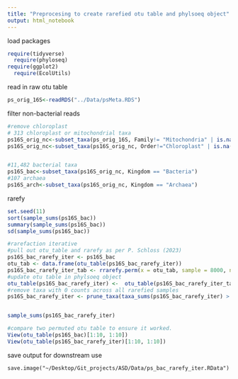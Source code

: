 ```yaml
---
title: "Preprocesing to create rarefied otu table and phylsoeq object"
output: html_notebook
---
```


load packages
```r
require(tidyverse)
  require(phyloseq)
require(ggplot2)
  require(EcolUtils)
```


read in raw otu table
```r
ps_orig_16S<-readRDS("../Data/psMeta.RDS")
```
filter non-bacterial reads
```r
#remove chloroplast
# 313 chloroplast or mitochondrial taxa
ps16S_orig_nc<-subset_taxa(ps_orig_16S, Family!= "Mitochondria" | is.na(Family))
ps16S_orig_nc<-subset_taxa(ps16S_orig_nc, Order!="Chloroplast" | is.na(Order))


#11,482 bacterial taxa
ps16S_bac<-subset_taxa(ps16S_orig_nc, Kingdom == "Bacteria")
#107 archaea
ps16S_arch<-subset_taxa(ps16S_orig_nc, Kingdom == "Archaea")
```

rarefy
```r
set.seed(11)
sort(sample_sums(ps16S_bac))
summary(sample_sums(ps16S_bac))
sd(sample_sums(ps16S_bac))
```

```r
#rarefaction iterative
#pull out otu_table and rarefy as per P. Schloss (2023)
ps16S_bac_rarefy_iter <- ps16S_bac
otu_tab <- data.frame(otu_table(ps16S_bac_rarefy_iter))
ps16S_bac_rarefy_iter_tab <- rrarefy.perm(x = otu_tab, sample = 8000, n = 250, round.out = T)
#update otu table in phylsoeq object
otu_table(ps16S_bac_rarefy_iter) <-  otu_table(ps16S_bac_rarefy_iter_tab, taxa_are_rows = F)
#remove taxa with 0 counts across all rarefied samples
ps16S_bac_rarefy_iter <- prune_taxa(taxa_sums(ps16S_bac_rarefy_iter) > 0, ps16S_bac_rarefy_iter) 


sample_sums(ps16S_bac_rarefy_iter)

#compare two permuted otu table to ensure it worked. 
View(otu_table(ps16S_bac)[1:10, 1:10])
View(otu_table(ps16S_bac_rarefy_iter)[1:10, 1:10])
```

save output for downstream use
```{#r}
save.image("~/Desktop/Git_projects/ASD/Data/ps_bac_rarefy_iter.RData")
```

